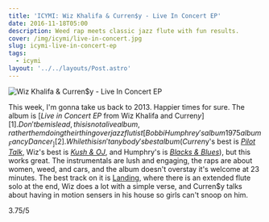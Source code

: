```yaml
---
title: 'ICYMI: Wiz Khalifa & Curren$y - Live In Concert EP'
date: 2016-11-18T05:00
description: Weed rap meets classic jazz flute with fun results.
cover: /img/icymi/live-in-concert.jpg
slug: icymi-live-in-concert-ep
tags:
  - icymi
layout: '../../layouts/Post.astro'
---
```


![Wiz Khalifa & Curren$y - Live In Concert EP](/img/icymi/live-in-concert.jpg)

This week, I'm gonna take us back to 2013. Happier times for sure. The album is
[_Live in Concert EP_ from Wiz Khalifa and Curren$y][1]. Don't be mislead, this
is not a live album, rather them doing their thing over jazz flutist [Bobbi Humphrey's album 1975 album _Fancy Dancer_][2].
While this isn't anybody's best album (Curren$y's best is [*Pilot Talk*][3],
Wiz's best is [*Kush & OJ*][4], and Humphry's is [*Blacks & Blues*][5]), but
this works great. The instrumentals are lush and engaging, the raps are about
women, weed, and cars, and the album doesn't overstay it's welcome at 23
minutes. The best track on it is [Landing][6], where there is an extended flute
solo at the end, Wiz does a lot with a simple verse, and Curren$y talks about
having in motion sensers in his house so girls can't snoop on him.

3.75/5

[1]: https://open.spotify.com/album/2r1pEm4zT8bzXy9zGKOLwe
[2]: https://open.spotify.com/album/1pT80BtTp6pzTvX3PFUHpb
[3]: https://open.spotify.com/album/5ydx8HEoTmJrxZuPKcTU4V
[4]: http://www.datpiff.com/Wiz-Khalifa-Kush-OJ-mixtape.112367.html
[5]: https://open.spotify.com/album/1zCeavwN7ZhPIGR5phKxJv
[6]: https://open.spotify.com/track/3GQsfS8DwxLPHWBBqFHOgI
